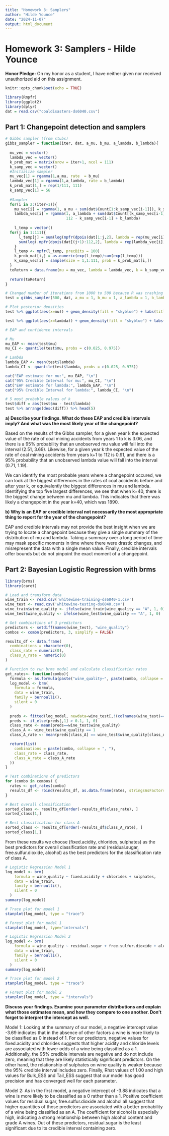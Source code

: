 ```yaml
---
title: "Homework 3: Samplers"
author: "Hilde Younce"
date: "2024-11-07"
output: html_document
---
```

# Homework 3: Samplers - Hilde Younce

**Honor Pledge:** On my honor as a student, I have neither given nor received unauthorized aid on this assignment.

```r
knitr::opts_chunk$set(echo = TRUE)
```

```r
library(Rmpfr)
library(ggplot2)
library(dplyr)
dat = read.csv("coaldisasters-ds6040.csv")
```

## Part 1: Changepoint detection and samplers

```r
# Gibbs sampler (from stubs)
gibbs_sampler = function(iter, dat, a_mu, b_mu, a_lambda, b_lambda){
  
  mu_vec = vector()
  lambda_vec = vector() 
  k_prob_mat = matrix(nrow = iter+1, ncol = 111)
  k_samp_vec = vector()
  #Initialize sampler
  mu_vec[1] = rgamma(1,a_mu, rate  = b_mu)
  lambda_vec[1] = rgamma(1,a_lambda, rate = b_lambda)
  k_prob_mat[1,] = rep(1/111, 111)
  k_samp_vec[1] = 56
  
  #Sampler
  for(i in 2:(iter+1)){
    mu_vec[i] = rgamma(1, a_mu + sum(dat$Count[1:k_samp_vec[i-1]]), k_samp_vec[i-1] + b_mu)
    lambda_vec[i] = rgamma(1, a_lambda + sum(dat$Count[(k_samp_vec[i-1]+1):nrow(dat)]), 
                           112 - k_samp_vec[i-1] + b_lambda)
    
    l_temp = vector()
  for(j in 1:111){  
      l_temp[j] = sum(log(mpfr(dpois(dat[1:j,2], lambda = rep(mu_vec[i],j)), precBits = 100))) +
      sum(log(.mpfr(dpois(dat[(j+1):112,2], lambda = rep(lambda_vec[i],112-j)), precBits = 100)))
    }
    l_temp <- mpfr(l_temp, precBits = 100)
    k_prob_mat[i,] = as.numeric(exp(l_temp)/sum(exp(l_temp))) 
    k_samp_vec[i] = sample(size = 1,1:111, prob = k_prob_mat[i,])
  }
  toReturn = data.frame(mu = mu_vec, lambda = lambda_vec, k = k_samp_vec)
  
  return(toReturn)
}

# Changed number of iterations from 1000 to 500 because R was crashing
test = gibbs_sampler(500, dat, a_mu = 1, b_mu = 1, a_lambda = 1, b_lambda = 1) 

```

```r
# Plot posterior densities
test %>% ggplot(aes(x=mu)) + geom_density(fill = "skyblue") + labs(title="Density of Mu")
```
```r
test %>% ggplot(aes(x=lambda)) + geom_density(fill = "skyblue") + labs(title="Density of Lambda")
```
```r
# EAP and confidence intervals 

# Mu
mu_EAP <- mean(test$mu)
mu_CI <- quantile(test$mu, probs = c(0.025, 0.975))

# Lambda
lambda_EAP <- mean(test$lambda)
lambda_CI <- quantile(test$lambda, probs = c(0.025, 0.975))

cat("EAP estimate for mu:", mu_EAP, "\n")
cat("95% Credible Interval for mu:", mu_CI, "\n")
cat("EAP estimate for lambda:", lambda_EAP, "\n")
cat("95% Credible Interval for lambda:", lambda_CI, "\n")
```
```r
# 5 most probable values of k
test$diff = abs(test$mu - test$lambda)
test %>% arrange(desc(diff)) %>% head(5)
```
**a) Describe your findings. What do these EAP and credible intervals imply? And what was the most likely year of the changepoint?** 

Based on the results of the Gibbs sampler, for a given year k the expected value of the rate of coal mining accidents from years 1 to k is 3.06, and there is a 95% probability that an unobserved mu value will fall into the interval (2.51, 3.69). Likewise, for a given year k the expected value of the rate of coal mining accidents from years k+1 to 112 is 0.91, and there is a 95% probability that an unobserved lambda value will fall into the interval (0.71, 1.19). 

We can identify the most probable years where a changepoint occured, we can look at the biggest differences in the rates of coal accidents before and after year k, or equivalently the biggest differences in mu and lambda. Identifying the top five largest differences, we see that when k=40, there is the biggest change between mu and lambda. This indicates that there was likely a changepoint in the year k=40, which was 1890. 

**b) Why is an EAP or credible interval not necessarily the most appropriate thing to report for the year of the changepoint?**

EAP and credible intervals may not provide the best insight when we are trying to locate a changepoint because they give a single summary of the distribution of mu and lambda. Taking a summary over a long period of time may mask specific moments in time where there were drastic changes, and misrepresent the data with a single mean value. Finally, credible intervals offer bounds but do not pinpoint the exact moment of a changepoint. 

## Part 2: Bayesian Logistic Regression with brms

```r
library(brms)
library(caret)
```

```r
# Load and transform data
wine_train <- read.csv('whitewine-training-ds6040-1.csv')
wine_test <- read.csv('whitewine-testing-ds6040.csv')
wine_train$wine_quality <- ifelse(wine_train$wine_quality == "A", 1, 0)
wine_test$wine_quality <- ifelse(wine_test$wine_quality == "A", 1, 0)
```

```r
# Get combinations of 3 predictors 
predictors <- setdiff(names(wine_test), "wine_quality")
combos <- combn(predictors, 3, simplify = FALSE)

results_df <- data.frame(
  combinations = character(0),
  class_rate = numeric(0),
  class_A_rate = numeric(0)
)
```

```r
# Function to run brms model and calculate classification rates 
get_rates<- function(combo){
  formula <- as.formula(paste("wine_quality~", paste(combo, collapse = " + ")))
  log_model <- brm(
    formula = formula,
    data = wine_train,
    family = bernoulli(),
    silent = 0
  )
  
  preds <- fitted(log_model, newdata=wine_test[,!(colnames(wine_test)=="wine_quality")], type = "response")
  preds <- if_else(preds[,1] > 0.1, 1, 0)
  class_rate <- mean(preds==wine_test$wine_quality)
  class_A <- wine_test$wine_quality == 1
  class_A_rate <- mean(preds[class_A] == wine_test$wine_quality[class_A])

  return(list(
    combinations = paste(combo, collapse = ", "),
    class_rate = class_rate,
    class_A_rate = class_A_rate
  ))
}
```

```r
# Test combinations of predictors
for (combo in combos) {
  rates <- get_rates(combo)
  results_df <- rbind(results_df, as.data.frame(rates, stringsAsFactors = FALSE))
}
```

```r
# Best overall classification
sorted_class <- results_df[order(-results_df$class_rate), ]
sorted_class[1,]
```
```r
# Best classification for class A
sorted_class <- results_df[order(-results_df$class_A_rate), ]
sorted_class[1,]
```
From these results we choose (fixed.acidity, chlorides, sulphates) as the best predictors for overall classification rate and (residual.sugar, free.sulfur.dioxide, alcohol) as the best predictors for the classification rate of class A. 

```r
# Logistic Regression Model 1
log_model <- brm(
    formula = wine_quality ~ fixed.acidity + chlorides + sulphates,
    data = wine_train,
    family = bernoulli(),
    silent = 0
  )
summary(log_model)
```

```r
# Trace plot for model 1
stanplot(log_model, type = "trace")
```

```r
# Forest plot for model 1
stanplot(log_model, type="intervals")
```
```r
# Logistic Regression Model 2 
log_model <- brm(
    formula = wine_quality ~ residual.sugar + free.sulfur.dioxide + alcohol,
    data = wine_train,
    family = bernoulli(),
    silent = 0
  )
summary(log_model)
```

```r
# Trace plot for model 2
stanplot(log_model, type = "trace")
```

```r
# Forest plot for model 2
stanplot(log_model, type = "intervals")
```

**Discuss your findings. Examine your parameter distributions and explain what those estimates mean, and how they compare to one another. Don’t forget to interpret the intercept as well.**

Model 1: Looking at the summary of our model, a negative intercept value -3.69 indicates that in the absence of other factors a wine is more likely to be classified as 0 instead of 1. For our predictors, negative values for fixed.acidity and chlorides suggests that higher acidity and chloride levels are associated with lower odds of a wine being classified as a 1. Additionally, the 95% credible intervals are negative and do not include zero, meaning that they are likely statistically significant predictors. On the other hand, the relationship of sulphates on wine quality is weaker because the 95% credible interval includes zero. Finally, Rhat values of 1.00 and high values for Bulk_ESS and Tail_ESS suggest that our model has good precision and has converged well for each parameter. 

Model 2: As in the first model, a negative intercept of -3.88 indicates that a wine is more likely to be classified as a 0 rather than a 1. Positive coefficient values for residual.sugar, free.sulfur.dioxide and alcohol all suggest that higher quantities of those predictors are associated with a better probability of a wine being classified as an A. The coefficient for alcohol is especially high, indicating a strong relationship between high alcohol content and grade A wines. Out of these predictors, residual.sugar is the least significant due to its credible interval containing zero. 




